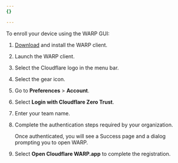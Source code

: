 ```yaml
---
{}

---
```



To enroll your device using the WARP GUI:

1. [Download](/cloudflare-one/connections/connect-devices/warp/download-warp/) and install the WARP client.
2. Launch the WARP client.
3. Select the Cloudflare logo in the menu bar.
4. Select the gear icon.
5. Go to **Preferences** > **Account**.
6. Select **Login with Cloudflare Zero Trust**.
7. Enter your <GlossaryTooltip term="team name">team name</GlossaryTooltip>.
8. Complete the authentication steps required by your organization.

   Once authenticated, you will see a Success page and a dialog prompting you to open WARP.
9. Select **Open Cloudflare WARP.app** to complete the registration.
